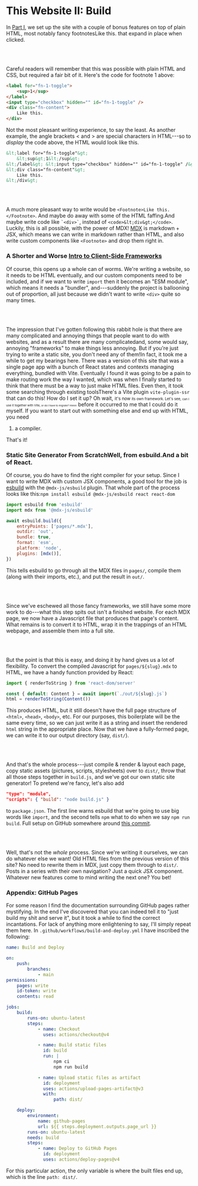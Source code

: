 
# This Website II: Build

In <a href="this-website-i.html">Part I</a>, we set up the site with a couple of bonus features on top of plain HTML, most notably fancy footnotes<Footnote>Like this.</Footnote> that expand in place when clicked.

<br/><br/>

Careful readers will remember that this was possible with plain HTML and CSS, but required a fair bit of it. Here's the code for footnote 1 above:

```html
<label for="fn-1-toggle">
    <sup>1</sup>
</label>
<input type="checkbox" hidden="" id="fn-1-toggle" />
<div class="fn-content">
    Like this.
</div>
```

Not the most pleasant writing experience, to say the least.
<Footnote>
    As another example, the angle brackets &lt; and &gt; are special characters
    in HTML---so to *display* the code above, the HTML would look
    like this.
```html
&lt;label for="fn-1-toggle"&gt;
    &lt;sup&gt;1&lt;/sup&gt;
&lt;/label&gt; &lt;input type="checkbox" hidden="" id="fn-1-toggle" /&gt;
&lt;div class="fn-content"&gt;
    Like this.
&lt;/div&gt;
```
</Footnote>

<br/><br/>

A much more pleasant way to write would be `<Footnote>Like this.</Footnote>`. And maybe do away with some of the HTML faffing.<Footnote>And maybe write code like `` `<div>` ``, instead of `<code>&lt;div&gt;</code>`.</Footnote> Luckily, this is all possible, with the power of MDX! <a href="https://mdxjs.com/">MDX</a> is markdown + JSX, which means we can write in markdown rather than HTML, and also write custom components like `<Footnote>` and drop them right in.

### A Shorter and Worse <a href="https://developer.mozilla.org/en-US/docs/Learn_web_development/Core/Frameworks_libraries/Introduction">Intro to Client-Side Frameworks</a>

Of course, this opens up a whole can of worms. We're writing a website, so it needs to be HTML eventually, and our custom components need to be included, and if we want to write `import` then it becomes an "ESM module", which means it needs a "bundler", and---suddenly the project is ballooning out of proportion, all just because we didn't want to write `<div>` quite so many times.

<br/><br/>

The impression that I've gotten following this rabbit hole is that there are many complicated and annoying things that people want to do with websites, and as a result there are many complicated<Footnote>and, some would say, annoying</Footnote> "frameworks" to make things less annoying. But if you're just trying to write a static site, you don't need any of them!<Footnote>In fact, it took me a while to get my bearings here. There was a version of this site that was a single page app with a bunch of React states and contexts managing everything, bundled with Vite. Eventually I found it was going to be a pain to make routing work the way I wanted, which was when I finally started to think that there must be a way to just make HTML files. Even then, it took some searching through existing tools<Footnote>There's a Vite plugin `vite-plugin-ssr` that can do this! How do I set it up? Oh wait, <small>it's now <small>its own framework. Let's see, <small>can I use it together with Vite, <small>or do I have to migrate? <small>Hmmm</small></small></small></small></small></Footnote> before it occurred to me that I could do it myself.</Footnote> If you want to start out with something else and end up with HTML, you need

1. a compiler.

That's it!

### Static Site Generator From Scratch<Footnote>Well, from esbuild.<Footnote>And a bit of React.</Footnote></Footnote>

Of course, you do have to find the right compiler for your setup. Since I want to write MDX with custom JSX components, a good tool for the job is <a href="https://esbuild.github.io/">esbuild</a> with the `@mdx-js/esbuild` plugin. That whole part of the process looks like this:<Footnote>`npm install esbuild @mdx-js/esbuild react react-dom`</Footnote>

```js
import esbuild from 'esbuild'
import mdx from '@mdx-js/esbuild'

await esbuild.build({
    entryPoints: ['pages/*.mdx'],
    outdir: 'out',
    bundle: true,
    format: 'esm',
    platform: 'node',
    plugins: [mdx()],
})
```

This tells esbuild to go through all the MDX files in `pages/`, compile them (along with their imports, etc.), and put the result in `out/`.

<br/><br/>

Since we've eschewed all those fancy frameworks, we still have some more work to do---what this step spits out isn't a finished website. For each MDX page, we now have a Javascript file that produces that page's content. What remains is to convert it to HTML, wrap it in the trappings of an HTML webpage, and assemble them into a full site.

<br/><br/>

But the point is that this is easy, and doing it by hand gives us a lot of flexibility. To convert the compiled Javascript for `pages/${slug}.mdx` to HTML, we have a handy function provided by React:
```js
import { renderToString } from 'react-dom/server'

const { default: Content } = await import(`./out/${slug}.js`)
html = renderToString(Content())
```
This produces HTML, but it still doesn't have the full page structure of `<html>`, `<head>`, `<body>`, etc. For our purposes, this boilerplate will be the same every time, so we can just write it as a string and insert the rendered `html` string in the appropriate place. Now that we have a fully-formed page, we can write it to our output directory (say, `dist/`).

<br/><br/>

And that's the whole process---just compile & render & layout each page, copy static assets (pictures, scripts, stylesheets) over to `dist/`, throw that all those steps together in `build.js`, and we've got our own static site generator!
<Footnote comma={true}>
To pretend we're fancy, let's also add
```json
"type": "module",
"scripts": { "build": "node build.js" }
```
to `package.json`. The first line warns esbuild that we're going to use big words like `import`, and the second tells `npm` what to do when we say `npm run build`.
</Footnote>
<Footnote>
Full setup on GitHub somewhere around <a href="https://github.com/smackcrane/notebook/tree/53c23fa179825370d5ab47ae8a2cda0068301ba0">this commit</a>.
</Footnote>

<br/><br/>

Well, that's not the *whole* process. Since we're writing it ourselves, we can do whatever else we want! Old HTML files from the previous version of this site? No need to rewrite them in MDX, just copy them through to `dist/`. Posts in a series with their own navigation? Just a quick JSX component. Whatever new features come to mind writing the next one? You bet!

### Appendix: GitHub Pages

For some reason I find the documentation surrounding GitHub pages rather mystifying. In the end I've discovered that you can indeed tell it to "just build my shit and serve it", but it took a while to find the correct incantations.
<Footnote>
For lack of anything more enlightening to say, I'll simply repeat them here. In `.github/workflows/build-and-deploy.yml` I have inscribed the following:
```yml
name: Build and Deploy

on:
    push:
        branches:
            - main
permissions:
    pages: write
    id-token: write
    contents: read

jobs:
    build:
        runs-on: ubuntu-latest
        steps:
            - name: Checkout
              uses: actions/checkout@v4

            - name: Build static files
              id: build
              run: |
                  npm ci
                  npm run build

            - name: Upload static files as artifact
              id: deployment
              uses: actions/upload-pages-artifact@v3
              with:
                  path: dist/

    deploy:
        environment:
            name: github-pages
            url: ${{ steps.deployment.outputs.page_url }}
        runs-on: ubuntu-latest
        needs: build
        steps:
            - name: Deploy to GitHub Pages
              id: deployment
              uses: actions/deploy-pages@v4
```
For this particular action, the only variable is where the built files end up, which is the line `path: dist/`.
</Footnote>